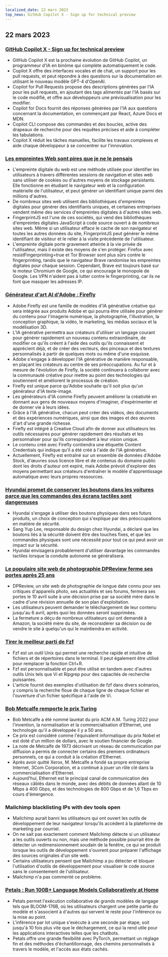 ```yaml
---
localized_date: 22 mars 2023
top_news: GitHub Copilot X - Sign up for technical preview
---
```




<CallToAction />

<Steps>

## 22 mars 2023

### [GitHub Copilot X - Sign up for technical preview](https://github.blog/2023-03-22-github-copilot-x-the-ai-powered-developer-experience/?ref=hackernewsgpt.com)

- GitHub Copilot X est la prochaine évolution de GitHub Copilot, un programmeur d'IA en binôme qui complète automatiquement le code.
- Copilot X offre des interfaces vocales et de chat, un support pour les pull requests, et peut répondre à des questions sur la documentation en utilisant le nouveau modèle GPT-4 d'OpenAI.
- Copilot for Pull Requests propose des descriptions générées par l'IA pour les pull requests, en ajoutant des tags alimentés par l'IA basés sur le code modifié, et offre aux développeurs une prévisualisation pour les modifier.
- Copilot for Docs fournit des réponses générées par l'IA aux questions concernant la documentation, en commençant par React, Azure Docs et MDN.
- Copilot CLI compose des commandes et des boucles, active des drapeaux de recherche pour des requêtes précises et aide à compléter les tabulations.
- Copilot X réduit les tâches manuelles, facilite les travaux complexes et aide chaque développeur à se concentrer sur l'innovation.

### [Les empreintes Web sont pires que je ne le pensais](https://www.bitestring.com/posts/2023-03-19-web-fingerprinting-is-worse-than-I-thought.html?ref=hackernewsgpt.com)

- L'empreinte digitale du web est une méthode utilisée pour identifier les utilisateurs à travers différentes sessions de navigation et sites web sans utiliser de cookies ou d'autres moyens de stockage persistants. Elle fonctionne en étudiant le navigateur web et la configuration matérielle de l'utilisateur, et peut générer un identifiant unique parmi des millions d'autres.
- De nombreux sites web utilisent des bibliothèques d'empreintes digitales pour générer des identifiants uniques, et certaines entreprises vendent même des services d'empreintes digitales à d'autres sites web.
- FingerprintJS est l'une de ces sociétés, qui vend des bibliothèques d'empreintes digitales JavaScript à code source ouvert à de nombreux sites web. Même si un utilisateur efface le cache de son navigateur et toutes les autres données du site, FingerprintJS peut générer le même identifiant de visiteur et le relier à la visite précédente de l'utilisateur.
- L'empreinte digitale porte gravement atteinte à la vie privée de l'utilisateur, mais il existe des moyens de s'en protéger. Firefox avec resistFingerprinting=true et Tor Browser sont plus sûrs contre le fingerprinting, tandis que le navigateur Brave randomise les empreintes digitales pour chaque session. Cependant, Brave est toujours basé sur le moteur Chromium de Google, ce qui encourage le monopole de Google. Les VPN n'aident pas à lutter contre le fingerprinting, car ils ne font que masquer les adresses IP.

### [Générateur d'art AI d'Adobe : Firefly](https://www.adobe.com/sensei/generative-ai/firefly.html?ref=hackernewsgpt.com)

- Adobe Firefly est une famille de modèles d'IA générative créative qui sera intégrée aux produits Adobe et qui pourra être utilisée pour générer du contenu pour l'imagerie numérique, la photographie, l'illustration, la conception graphique, la vidéo, le marketing, les médias sociaux et la modélisation 3D.
- L'IA générative permettra aux créateurs d'utiliser un langage courant pour générer rapidement un nouveau contenu extraordinaire, de modifier ce qu'ils créent à l'aide des outils qu'ils connaissent et apprécient déjà, et de créer des vecteurs, des pinceaux et des textures personnalisés à partir de quelques mots ou même d'une esquisse.
- Adobe s'engage à développer l'IA générative de manière responsable, en plaçant les créateurs au centre de ses préoccupations. Au fur et à mesure de l'évolution de Firefly, la société continuera à collaborer avec la communauté créative pour mettre au point des technologies qui soutiennent et améliorent le processus de création.
- Firefly est unique parce qu'Adobe souhaite qu'il soit plus qu'un générateur d'IA texte-image.
- Les générateurs d'IA comme Firefly peuvent améliorer la créativité en donnant aux gens de nouveaux moyens d'imaginer, d'expérimenter et de donner vie à leurs idées.
- Grâce à l'IA générative, chacun peut créer des vidéos, des documents et des expériences numériques, ainsi que des images et des œuvres d'art d'une grande richesse.
- Firefly est intégré à Creative Cloud afin de donner aux utilisateurs les outils nécessaires pour générer rapidement des résultats et les personnaliser pour qu'ils correspondent à leur vision unique.
- Le contenu créé avec Firefly contiendra une étiquette Content Credentials qui indique qu'il a été créé à l'aide de l'IA générative.
- Actuellement, Firefly est entraîné sur un ensemble de données d'Adobe Stock, d'œuvres sous licence libre et de contenus du domaine public dont les droits d'auteur ont expiré, mais Adobe prévoit d'explorer des moyens permettant aux créateurs d'entraîner le modèle d'apprentissage automatique avec leurs propres ressources.

### [Hyundai promet de conserver les boutons dans les voitures parce que les commandes des écrans tactiles sont dangereuses](https://www.thedrive.com/news/hyundai-promises-to-keep-buttons-in-cars-because-touchscreen-controls-are-dangerous?ref=hackernewsgpt.com)

- Hyundai s'engage à utiliser des boutons physiques dans ses futurs produits, un choix de conception qui s'explique par des préoccupations en matière de sécurité.
- Sang Yup Lee, responsable du design chez Hyundai, a déclaré que les boutons liés à la sécurité doivent être des touches fixes, et que les commandes physiques sont une nécessité pour tout ce qui peut avoir un impact sur la sécurité.
- Hyundai envisagera probablement d'utiliser davantage les commandes tactiles lorsque la conduite autonome se généralisera.

### [Le populaire site web de photographie DPReview ferme ses portes après 25 ans](https://www.dpreview.com/news/5901145460/dpreview-com-to-close?ref=hackernewsgpt.com)

- DPReview, un site web de photographie de longue date connu pour ses critiques d'appareils photo, ses actualités et ses forums, fermera ses portes le 10 avril suite à une décision prise par sa société mère dans le cadre d'une révision annuelle de son plan d'exploitation.
- Les utilisateurs peuvent demander le téléchargement de leur contenu jusqu'au 6 avril, après quoi les données seront supprimées.
- La fermeture a déçu de nombreux utilisateurs qui ont demandé à Amazon, la société mère du site, de reconsidérer sa décision ou de vendre le site à quelqu'un qui le maintiendra en activité.

### [Tirer le meilleur parti de Fzf](https://andrew-quinn.me/fzf/?ref=hackernewsgpt.com)

- Fzf est un outil Unix qui permet une recherche rapide et intuitive de fichiers et de répertoires dans le terminal. Il peut également être utilisé pour remplacer la fonction Ctrl+R.
- Fzf est personnalisable et peut être utilisé en tandem avec d'autres outils Unix tels que Vi et Ripgrep pour des capacités de recherche puissantes.
- L'article fournit des exemples d'utilisation de fzf dans divers scénarios, y compris la recherche floue de chaque ligne de chaque fichier et l'ouverture d'un fichier spécifique à l'aide de Vi.

### [Bob Metcalfe remporte le prix Turing](https://amturing.acm.org/?2023=&ref=hackernewsgpt.com)

- Bob Metcalfe a été nommé lauréat du prix ACM A.M. Turing 2022 pour l'invention, la normalisation et la commercialisation d'Ethernet, une technologie qu'il a développée il y a 50 ans.
- Ce prix est considéré comme l'équivalent informatique du prix Nobel et est doté d'un million de dollars, avec le soutien financier de Google.
- La note de Metcalfe de 1973 décrivant un réseau de communication par diffusion a permis de connecter certains des premiers ordinateurs personnels, ce qui a conduit à la création d'Ethernet.
- Après avoir quitté Xerox, M. Metcalfe a fondé sa propre entreprise Internet, 3Com Corporation, et a continué à jouer un rôle clé dans la commercialisation d'Ethernet.
- Aujourd'hui, Ethernet est le principal canal de communication des réseaux câblés dans le monde, avec des débits de données allant de 10 Mbps à 400 Gbps, et des technologies de 800 Gbps et de 1,6 Tbps en cours d'émergence.

### Mailchimp blacklisting IPs with dev tools open

- Mailchimp aurait banni les utilisateurs qui ont ouvert les outils de développement de leur navigateur lorsqu'ils accèdent à la plateforme de marketing par courriel.
- On ne sait pas exactement comment Mailchimp détecte si un utilisateur a les outils ouverts ou non, mais une méthode possible pourrait être de détecter un redimensionnement soudain de la fenêtre, ce qui se produit lorsque les outils de développement s'ouvrent pour préparer l'affichage des sources originales d'un site web.
- Certains utilisateurs pensent que Mailchimp a pu détecter et bloquer l'utilisation d'outils de développement pour visualiser le code source sans le consentement de l'utilisateur.
- Mailchimp n'a pas commenté ce problème.

### [Petals : Run 100B+ Language Models Collaboratively at Home](https://petals.ml/?ref=hackernewsgpt.com)

- Petals permet l'exécution collaborative de grands modèles de langage tels que BLOOM-176B, où les utilisateurs chargent une petite partie du modèle et s'associent à d'autres qui servent le reste pour l'inférence ou la mise au point.
- L'inférence par lot unique s'exécute à une seconde par étape, soit jusqu'à 10 fois plus vite que le déchargement, ce qui la rend utile pour les applications interactives telles que les chatbots.
- Petals offre une grande flexibilité avec PyTorch, permettant un réglage fin et des méthodes d'échantillonnage, des chemins personnalisés à travers le modèle, et l'accès aux états cachés.

</Steps>
